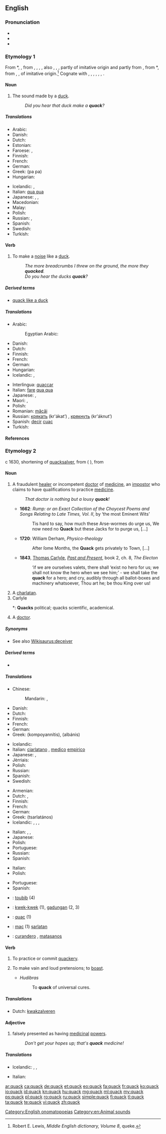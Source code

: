 ==English==

===Pronunciation===
* {{IPA|/kwæk/}}
* {{audio|en-us-quack.ogg|Audio (US)}}
* {{rhymes|æk}}

===Etymology 1===
From {{etyl|enm}} *{{term||quacken|lang=enm}}, {{term|queken||to croak like a frog; make a noise like a duck, goose, or quail|lang=enm}}, from {{term|quack|lang=enm}}, {{term|qwacke|lang=enm}}, {{term|quek|lang=enm}}, {{term|queke||quack|pos=interjection and noun|lang=enm}}, also {{term|kek|lang=enm}}, {{term|keke|lang=enm}}, {{term|whec-|lang=enm}}, partly of imitative origin and partly from {{etyl|dum}} {{term|quacken||to croak, quack|lang=dum}}, from {{etyl|odt}} *{{term||kwaken|to croak, quack|lang=odt}}, from {{etyl|gem-pro|en}} {{recons|kwakanan|lang=gem-pro}}, {{recons|kwakōnan||to croak|lang=gem-pro}}, of imitative origin.<ref>Robert E. Lewis, ''Middle English dictionary, Volume 8'', queke.</ref> Cognate with {{etyl|stq|-}} {{term|kwoakje|lang=stq}}, {{etyl|gml|-}} {{term|quaken||to quack, croak|lang=gml}}, {{etyl|de|-}} {{term|quaken||to quack, croak|lang=de}}, {{etyl|da|-}} {{term|kvække||to croak|lang=da}}, {{etyl|sv|-}} {{term|kväka||to croak, quackle|lang=sv}}, {{etyl|no|-}} {{term|kvekke||to croak|lang=no}}, {{etyl|is|-}} {{term|kvaka||to twitter, chirp|lang=is}}.

====Noun====
{{en-noun}}

# The sound made by a [[duck]].
#: ''Did you hear that duck make a '''quack'''?''

=====Translations=====
{{trans-top|sound made by a duck}}
* Arabic: {{t-|ar|بطبطة|f|tr=baṭbaṭa|sc=Arab}}
* Danish: {{t+|da|rap|n}}
* Dutch: {{t+|nl|kwak}}
* Estonian: {{t+|et|prääks}}
* Faroese: {{t-|fo|gvagg}}, {{t-|fo|kvagg}}
* Finnish: {{t-|fi|kvaak}}
* French: {{t+|fr|coin-coin}}
* German: {{t-|de|Quaken|n}}
* Greek: {{t-|el|πα πα}} (pa pa)
* Hungarian: {{t-|hu|háp}}
{{trans-mid}}
* Icelandic: {{t-|is|andagagg|n}}, {{t-|is|guss|n}}
* Italian: [[qua qua]] {{m}}
* Japanese: {{t-|ja|ガー ガー|tr=gā-gā}}, {{t-|ja|クェッ クェッ|tr=quek-quek}}, {{t-|ja|クワッ クワッ|tr=quwak-quwak}}
* Macedonian: {{t-|mk|квак|tr=kvák}}
* Malay: {{t-|ms|wak}}
* Polish: {{t+|pl|kwa}}
* Russian: {{t-|ru|кря-кря|tr=kr'a-kr'a}}, {{t+|ru|кряканье|n|tr=kr'ákan'je}}
* Spanish: {{t-|es|cuac|m}}
* Swedish: {{t+|sv|kvack|n}}
* Turkish: {{t+|tr|vak}}
{{trans-bottom}}

====Verb====
{{en-verb}}

# To make a [[noise]] like a [[duck]].
#: ''The more breadcrumbs I threw on the ground, the more they '''quacked'''.''
#: ''Do you hear the ducks '''quack'''?''

=====Derived terms=====
* [[quack like a duck‎]]

=====Translations=====
{{trans-top|to make a noise like a duck}}
* Arabic:
*: Egyptian Arabic: {{tø|arz|يكاكي|tr=yekaaki|sc=Arab}}
* Danish: {{t-|da|rappe}}
* Dutch: {{t+|nl|kwaken}}
* Finnish: {{t+|fi|vaakkua}}
* French: {{t+|fr|cancaner}}
* German: {{t+|de|quaken}}
* Hungarian: {{t-|hu|hápog}}
* Icelandic: {{t-|is|gagga}}, {{t-|is|gussa}}
{{trans-mid}}
* Interlingua: [[quaccar]]
* Italian: [[fare]] [[qua qua]]
* Japanese: {{qualifier|duck}} {{t-|ja|ガーガーと鳴く|tr=gā-gā to naku}}, {{qualifier|colloquial|human}} {{t-|ja|ガヤガヤしゃべる|tr=gayagaya shaberu}}
* Maori: {{t-|mi|keakea}}, {{t-|mi|kēkē}}
* Polish: {{t+|pl|kwakać}}
* Romanian: [[măcăi]]
* Russian: [[крякать]] (kr'ákat’) {{impf}}, [[крякнуть]] (kr'áknut’) {{pf.}}
* Spanish: [[decir]] [[cuac]]
* Turkish: {{t-|tr|vaklamak}}
{{trans-bottom}}

====References====
<references/>

===Etymology 2===
{{wikipedia}}
c 1630, shortening of [[quacksalver]], from {{etyl|dum|en}} {{term|kwaksalver||lang=dum|hawker of salve}} ({{etyl|nl|-}} {{term|kwakzalver|lang=nl}}), from {{term|quacken||lang=dum|to brag, boast; to croak}}

====Noun====
{{en-noun}}

# A fraudulent [[healer]] or incompetent [[doctor]] of [[medicine]], an [[impostor]] who claims to have qualifications to practice [[medicine]].
#: ''That doctor is nothing but a lousy '''quack'''!''
#* '''1662''': ''Rump: or an Exact Collection of the Choycest Poems and Songs Relating to Late Times, Vol. II'', by ‘the most Eminent Wits’
#*: Tis hard to say, how much these Arse-wormes do urge us, We now need no '''Quack''' but these Jacks for to purge us, [...]
#* '''1720''': William Derham, ''Physico-theology''
#*: After ſome Months, the '''Quack''' gets privately to Town, [...]
#* '''1843''', [[:w:Thomas Carlyle|Thomas Carlyle]], ''[[:w:Past and Present (book)|Past and Present]]'', book 2, ch. 8, ''The Electon''
#*: ‘if we are ourselves valets, there shall ‘exist no hero for us; we shall not know the hero when we see him;’ - we shall take the '''quack''' for a hero; and cry, audibly through all ballot-boxes and machinery whatsoever, Thou art he; be thou King over us!
# A [[charlatan]].
# Carlyle
#*: '''Quacks''' political; quacks scientific, academical.
# {{slang}} A [[doctor]].

=====Synonyms=====
* See also [[Wikisaurus:deceiver]]

=====Derived terms=====
* {{l|en|quackhood}}

=====Translations=====
{{trans-top|fraudulent or incompetent doctor of medicine}}
* Chinese:
*: Mandarin: {{t|cmn|庸醫|sc=Hani}}, {{t|cmn|庸医|tr=yōngyī|sc=Hani}}
* Danish: {{t-|da|kvaksalver|c}}
* Dutch: {{t+|nl|kwakzalver|m}}
* Finnish: {{t+|fi|puoskari}}
* French: {{t+|fr|charlatan|m}}
* German: {{t+|de|Quacksalber|m}}
* Greek: {{t+|el|κομπογιαννίτης|m}} (kompoyannítis), {{t+|el|αλμπάνης|m}} (albánis)
{{trans-mid}}
* Icelandic: {{t+|is|skottulæknir|m}}
* Italian: [[ciarlatano]] {{m}}, [[medico]] [[empirico]] {{m}}
* Japanese: {{t-|ja|やぶ医者|tr=yabuisha}}, {{t-|ja|もぐりの医者|tr=moguri no isha|sc=Jpan}}
* Jèrriais: {{tø|roa-jer|dgéthisseux|m}}
* Polish: {{t+|pl|konował|m}}
* Russian: {{t+|ru|шарлатан|m|tr=šarlatán}}
* Spanish: {{t+|es|matasanos|m}}
* Swedish: {{t-|sv|kvacksalvare|c}}
{{trans-bottom}}

{{trans-top|charlatan}}
* Armenian: {{t-|hy|շառլատան|tr=šaṙlatan}}
* Dutch: {{t+|nl|kwakzalver|m}}, {{t-|nl|charlatan|m}}
* Finnish: {{t+|fi|huijari}}
* French: {{t+|fr|charlatan|m}}
* German: {{t+|de|Quacksalber|m}}
* Greek: {{t+|el|τσαρλατάνος|m}} (tsarlatános)
* Icelandic: {{t+|is|fúskari|m}}, {{t+|is|loddari|m}}, {{t-|is|falsari|m}}, {{t-|is|svikari|m}}
{{trans-mid}}
* Italian: {{t+|it|ciarlatano|m}}, {{t-|it|imbonitore|m}}, {{t-|it|pataccaro|m}}
* Japanese: {{t-|ja|ペテン師|tr=peten-shi}}
* Polish: {{t-|pl|szarlatan|m}}
* Portuguese: {{t+|pt|charlatão|m}}
* Russian: {{t+|ru|шарлатан|m|tr=šarlatán}}
* Spanish: {{t+|es|charlatán|m}}
{{trans-bottom}}

{{trans-top|doctor}}
* Italian: {{t-|it|mediconzolo}}
* Polish: {{t+|pl|medyk|m}}
{{trans-mid}}
* Portuguese: {{t+|pt|curandeiro|m}}
* Spanish: {{t-|es|curandero|m}}
{{trans-bottom}}

{{checktrans-top}}
* {{ttbc|fr}}: [[toubib]] {{m}} (4)
* {{ttbc|id}}: [[kwek-kwek]] (1), [[gadungan]] (2, 3)
* {{ttbc|ia}}: [[quac]] (1)
{{trans-mid}}
* {{ttbc|ro}}: [[mac]] (1) [[șarlatan]] {{m}}
* {{ttbc|es}}: [[curandero]] {{m}}, [[matasanos]] {{m}}
{{trans-bottom}}

====Verb====
{{en-verb}}

# To practice or commit [[quackery]].
# {{obsolete}} To make vain and loud pretensions; to [[boast]].
#* ''Hudibras''
#*: To '''quack''' of universal cures.

=====Translations=====
{{trans-top|commit quackery}}
* Dutch: [[kwakzalveren]]
{{trans-mid}}
{{trans-bottom}}

====Adjective====
{{en-adj|-}}

# falsely presented as having [[medicinal]] [[power]]s.
#: ''Don't get your hopes up; that's '''quack''' medicine!''

=====Translations=====
{{trans-top|falsely presented as having medicinal powers}}
* Icelandic: {{t-|is|svika-}}, {{t-|is|fals-}}, {{t-|is|skottu-}}
{{trans-mid}}
* Italian: {{t+|it|empirico}}
{{trans-bottom}}

[[Category:English onomatopoeias]]
[[Category:en:Animal sounds]]

[[ar:quack]]
[[ca:quack]]
[[de:quack]]
[[et:quack]]
[[eo:quack]]
[[fa:quack]]
[[fr:quack]]
[[ko:quack]]
[[io:quack]]
[[id:quack]]
[[kn:quack]]
[[hu:quack]]
[[mg:quack]]
[[ml:quack]]
[[my:quack]]
[[ps:quack]]
[[pl:quack]]
[[ro:quack]]
[[ru:quack]]
[[simple:quack]]
[[fi:quack]]
[[tl:quack]]
[[ta:quack]]
[[te:quack]]
[[vi:quack]]
[[zh:quack]]